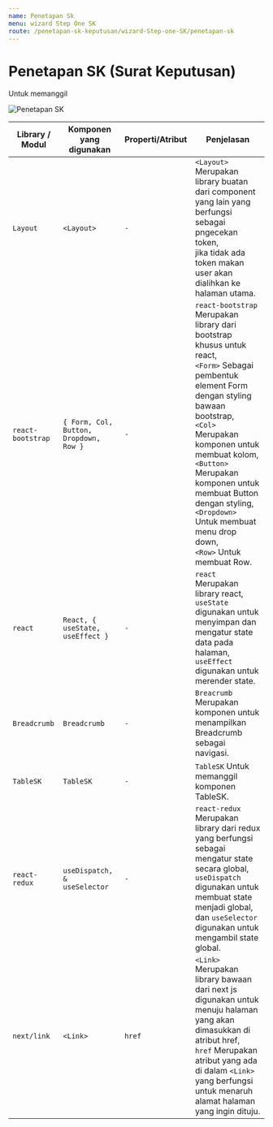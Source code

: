 ```yaml
---
name: Penetapan Sk
menu: wizard Step One SK
route: /penetapan-sk-keputusan/wizard-Step-one-SK/penetapan-sk
---
```


# Penetapan SK (Surat Keputusan)

Untuk memanggil

![Penetapan SK](../../../src/img/WizardSK/KomponenPenetapanSK.png)

| Library / Modul   | Komponen yang digunakan                | Properti/Atribut | Penjelasan                                                                                                                                                                                                                                                                                                                                                            |
| ----------------- | -------------------------------------- | ---------------- | --------------------------------------------------------------------------------------------------------------------------------------------------------------------------------------------------------------------------------------------------------------------------------------------------------------------------------------------------------------------- |
| `Layout`          | `<Layout>`                             | `-`              | `<Layout>` Merupakan library buatan dari component yang lain yang berfungsi sebagai pngecekan token, <br/> jika tidak ada token makan user akan dialihkan ke halaman utama.                                                                                                                                                                                           |
| `react-bootstrap` | `{ Form, Col, Button, Dropdown, Row }` | `-`              | `react-bootstrap` Merupakan library dari bootstrap khusus untuk react, <br/> `<Form>` Sebagai pembentuk element Form dengan styling bawaan bootstrap, <br/> `<Col>` Merupakan komponen untuk membuat kolom, <br/> `<Button>` Merupakan komponen untuk membuat Button dengan styling, <br/> `<Dropdown>` Untuk membuat menu drop down,<br/> `<Row>` Untuk membuat Row. |
| `react`           | `React, { useState, useEffect }`       | `-`              | `react` Merupakan library react, <br/> `useState` digunakan untuk menyimpan dan mengatur state data pada halaman, <br/> `useEffect` digunakan untuk merender state.                                                                                                                                                                                                   |
| `Breadcrumb`      | `Breadcrumb`                           | `-`              | `Breacrumb` Merupakan komponen untuk menampilkan Breadcrumb sebagai navigasi.                                                                                                                                                                                                                                                                                         |
| `TableSK`         | `TableSK`                              | `-`              | `TableSK` Untuk memanggil komponen TableSK.                                                                                                                                                                                                                                                                                                                           |
| `react-redux`     | `useDispatch, & useSelector`           | `-`              | `react-redux` Merupakan library dari redux yang berfungsi sebagai mengatur state secara global, <br/> `useDispatch` digunakan untuk membuat state menjadi global, dan `useSelector` digunakan untuk mengambil state global.                                                                                                                                           |
| `next/link`       | `<Link>`                               | `href`           | `<Link>` Merupakan library bawaan dari next js <br/> digunakan untuk menuju halaman yang akan dimasukkan di atribut href, <br/>`href` Merupakan atribut yang ada di dalam `<Link>` <br/> yang berfungsi untuk menaruh alamat halaman yang ingin dituju.                                                                                                               |
